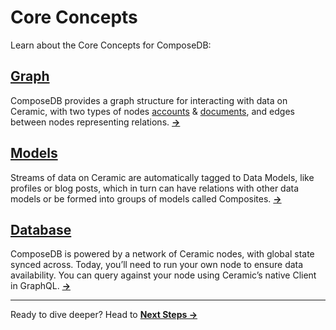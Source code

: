 # Core Concepts
Learn about the Core Concepts for ComposeDB:

## [Graph](./graph-structure.mdx)
ComposeDB provides a graph structure for interacting with data on Ceramic, with two types of nodes [accounts](./graph-structure.mdx#accounts) & [documents](./graph-structure.mdx#documents), and edges between nodes representing relations. [**→**](./graph-structure.mdx)

## [Models](./data-modeling-concepts.mdx)
Streams of data on Ceramic are automatically tagged to Data Models, like profiles or blog posts, which in turn can have relations with other data models or be formed into groups of models called Composites. [**→**](./data-modeling-concepts.mdx)

## [Database](./database.mdx)
ComposeDB is powered by a network of Ceramic nodes, with global state synced across. Today, you’ll need to run your own node to ensure data availability. You can query against your node using Ceramic’s native Client in GraphQL. [**→**](./database.mdx)

-----
Ready to dive deeper? Head to [**Next Steps →**](./next-steps.mdx)
